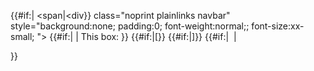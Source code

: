 <includeonly>{{#if:{{{nodiv|}}}|&nbsp;<span|<div}} class="noprint plainlinks navbar" style="background:none; padding:0; font-weight:normal;{{{fontstyle|}}}; font-size:xx-small; {{{style|}}}"><!--

-->{{#if:{{{mini|}}}{{{plain|}}}|<!--nothing-->|<!--else:
-->This box:&#32;}}<!--

-->{{#if:{{{brackets|}}}|&#91;}}<!--

--><!--

-->{{#if:{{{brackets|}}}|]}}<!--

-->{{#if:{{{nodiv|}}}|<!--then:
--></span>&nbsp;|<!--else:
--></div>}}</includeonly><noinclude>

{{pp-template|small=yes}}
{{documentation}}
</noinclude>
